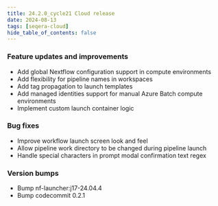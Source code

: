 ```yaml
---
title: 24.2.0_cycle21 Cloud release
date: 2024-08-13
tags: [seqera-cloud]
hide_table_of_contents: false
---
```


### Feature updates and improvements

- Add global Nextflow configuration support in compute environments
- Add flexibility for pipeline names in workspaces
- Add tag propagation to launch templates
- Add managed identities support for manual Azure Batch compute environments
- Implement custom launch container logic

### Bug fixes

- Improve workflow launch screen look and feel
- Allow pipeline work directory to be changed during pipeline launch
- Handle special characters in prompt modal confirmation text regex

### Version bumps

- Bump nf-launcher:j17-24.04.4
- Bump codecommit 0.2.1
